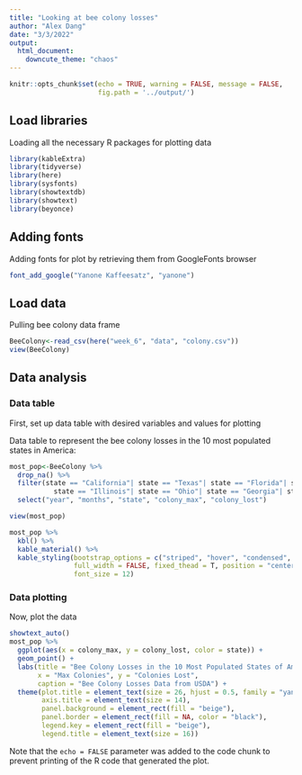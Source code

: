 ```yaml
---
title: "Looking at bee colony losses"
author: "Alex Dang"
date: "3/3/2022"
output: 
  html_document:
    downcute_theme: "chaos"
---
```


```r
knitr::opts_chunk$set(echo = TRUE, warning = FALSE, message = FALSE,
                      fig.path = '../output/')
```

## Load libraries 
Loading all the necessary R packages for plotting data

```r
library(kableExtra)
library(tidyverse)
library(here)
library(sysfonts)
library(showtextdb)
library(showtext)
library(beyonce)
```

## Adding fonts
Adding fonts for plot by retrieving them from GoogleFonts browser

```r
font_add_google("Yanone Kaffeesatz", "yanone")
```

## Load data
Pulling bee colony data frame

```r
BeeColony<-read_csv(here("week_6", "data", "colony.csv"))
view(BeeColony)
```

## Data analysis
### Data table
First, set up data table with desired variables and values for plotting

Data table to represent the bee colony losses in the 10 most populated states in America:
```r
most_pop<-BeeColony %>% 
  drop_na() %>% 
  filter(state == "California"| state == "Texas"| state == "Florida"| state == "New York"| state == "Pennsylvania"| 
           state == "Illinois"| state == "Ohio"| state == "Georgia"| state == "North Carolina"| state == "Michigan") %>% 
  select("year", "months", "state", "colony_max", "colony_lost")

view(most_pop)

most_pop %>% 
  kbl() %>% 
  kable_material() %>% 
  kable_styling(bootstrap_options = c("striped", "hover", "condensed", "responsive"), 
                full_width = FALSE, fixed_thead = T, position = "center", 
                font_size = 12)
```

### Data plotting
Now, plot the data
```r
showtext_auto() 
most_pop %>% 
  ggplot(aes(x = colony_max, y = colony_lost, color = state)) +
  geom_point() +
  labs(title = "Bee Colony Losses in the 10 Most Populated States of America",
       x = "Max Colonies", y = "Colonies Lost",
       caption = "Bee Colony Losses Data from USDA") +
  theme(plot.title = element_text(size = 26, hjust = 0.5, family = "yanone"),
        axis.title = element_text(size = 14),
        panel.background = element_rect(fill = "beige"),
        panel.border = element_rect(fill = NA, color = "black"), 
        legend.key = element_rect(fill = "beige"),
        legend.title = element_text(size = 16))
```



Note that the `echo = FALSE` parameter was added to the code chunk to prevent printing of the R code that generated the plot.
